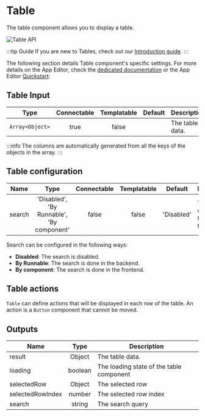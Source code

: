 

# Table

The table component allows you to display a table.

![Table API](../../assets/apps/4_app_component_library/table.png.webp)

:::tip Guide
If you are new to Tables, check out our [Introduction guide](../../misc/9_guides/table/index.md).
:::

The following section details Table component's specific settings. For more details on the App Editor, check the [dedicated documentation](../0_app_editor/index.mdx) or the App Editor [Quickstart](../../getting_started/7_apps_quickstart/index.mdx):

<div class="grid grid-cols-2 gap-6 mb-4">
    <DocCard
        color="orange"
        title="App Editor Documentation"
        description="The app editor is a low-code builder to create custom User Interfaces with components linked to runnables (scripts & flows)."
        href="/docs/apps/app_editor"
    />
    <DocCard
        color="orange"
        title="Apps Quickstart"
        description="Learn how to build your first app in a matter of minutes."
        href="/docs/getting_started/apps_quickstart"
    />
</div>

## Table Input

|      Type       | Connectable | Templatable | Default | Description     |
| :-------------: | :---------: | :---------: | :-----: | --------------- |
| `Array<Object>` |    true     |    false    |         | The table data. |

:::info
The columns are automatically generated from all the keys of the objects in the array.
:::

## Table configuration

| Name   |                   Type                    | Connectable | Templatable |  Default   | Description                           |
| ------ | :---------------------------------------: | :---------: | :---------: | :--------: | ------------------------------------- |
| search | 'Disabled', 'By Runnable', 'By component' |    false    |    false    | 'Disabled' | The search query to filter the table. |

Search can be configured in the following ways:

- **Disabled**: The search is disabled.
- **By Runnable**: The search is done in the backend.
- **By component**: The search is done in the frontend.

## Table actions

`Table` can define actions that will be displayed in each row of the table. An action is a `Button` component that cannot be moved.

## Outputs

| Name             |  Type   | Description                              |
| ---------------- | :-----: | ---------------------------------------- |
| result           | Object  | The table data.                          |
| loading          | boolean | The loading state of the table component |
| selectedRow      | Object  | The selected row                         |
| selectedRowIndex | number  | The selected row index                   |
| search           | string  | The search query                         |
